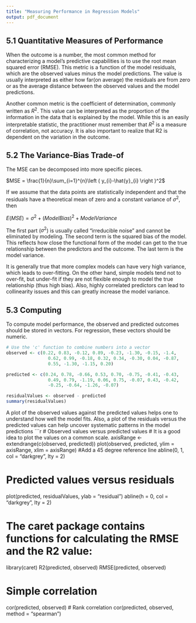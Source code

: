 ```yaml
---
title: "Measuring Performance in Regression Models"
output: pdf_document
---
```


## 5.1 Quantitative Measures of Performance

When the outcome is a number, the most common method for characterizing a model’s predictive capabilities is to use the root mean squared error (RMSE). This metric is a function of the model residuals, which are the observed values minus the model predictions. The value is usually interpreted as either how far(on average) the residuals are from zero or as the average distance between the observed values and the model predictions.

Another common metric is the coefficient of determination, commonly
written as $R^2$. This value can be interpreted as the proportion of the information in the data that is explained by the model. While this is an easily interpretable statistic, the practitioner must remember
that $R^2$ is a measure of correlation, not accuracy. It is also important to realize that R2 is dependent on the variation in the
outcome. 

## 5.2 The Variance-Bias Trade-of

The MSE can be decomposed into more specific pieces.

$MSE = \frac{1}{n}\sum_{i=1}^{n}\left ( y_{i}-\hat{y}_{i} \right )^2$

If we assume that the data points are statistically independent and
that the residuals have a theoretical mean of zero and a constant variance of $σ^2$, then

$E\left ( MSE \right )=\sigma ^{2}+\left ( Model Bias \right )^2+Model Variance$   

The first part ($\sigma^2$) is usually called “irreducible noise” and cannot be eliminated by modeling. The second term is the squared
bias of the model. This reflects how close the functional form of the model can get to the true relationship between the predictors and the outcome. The last term is the model variance.

It is generally true that more complex models can have very high variance, which leads to over-fitting. On the other hand, simple models tend not to over-fit, but under-fit if they are not flexible enough to model the true relationship (thus high bias). Also, highly correlated predictors can lead to collinearity issues and this can greatly increase the model variance.

## 5.3 Computing

To compute model performance, the observed and predicted outcomes
should be stored in vectors. For regression, these vectors should be numeric.

```r
# Use the 'c' function to combine numbers into a vector
observed <- c(0.22, 0.83, -0.12, 0.89, -0.23, -1.30, -0.15, -1.4,
                0.62, 0.99, -0.18, 0.32, 0.34, -0.30, 0.04, -0.87,
                0.55, -1.30, -1.15, 0.20)

predicted <- c(0.24, 0.78, -0.66, 0.53, 0.70, -0.75, -0.41, -0.43,
                0.49, 0.79, -1.19, 0.06, 0.75, -0.07, 0.43, -0.42,
                -0.25, -0.64, -1.26, -0.07)

residualValues <- observed - predicted
summary(residualValues)
```

A plot of the observed values against the predicted values helps one to understand how well the model fits. Also, a plot of the residuals
versus the predicted values can help uncover systematic patterns in the model predictions
```r
# Observed values versus predicted values
# It is a good idea to plot the values on a common scale.
axisRange <- extendrange(c(observed, predicted))
plot(observed, predicted,
     ylim = axisRange,
     xlim = axisRange)
#Add a 45 degree reference line
abline(0, 1, col = "darkgrey", lty = 2)

# Predicted values versus residuals
plot(predicted, residualValues, ylab = "residual")
abline(h = 0, col = "darkgrey", lty = 2)

# The caret package contains functions for calculating the RMSE and the R2 value:
library(caret)
R2(predicted, observed)
RMSE(predicted, observed)

# Simple correlation
cor(predicted, observed)
# Rank correlation
cor(predicted, observed, method = "spearman")
